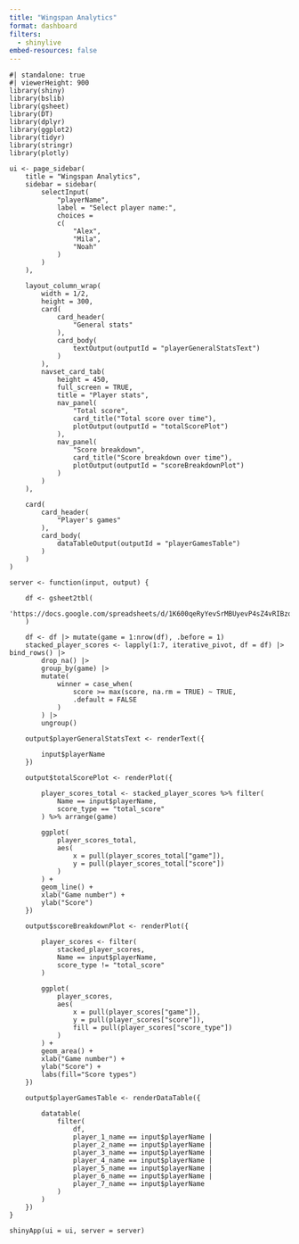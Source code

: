 ```yaml
--- 
title: "Wingspan Analytics"
format: dashboard
filters:
  - shinylive
embed-resources: false
---
```


```shinylive-r
#| standalone: true
#| viewerHeight: 900
library(shiny)
library(bslib)
library(gsheet)
library(DT)
library(dplyr)
library(ggplot2)
library(tidyr)
library(stringr)
library(plotly)

ui <- page_sidebar(
    title = "Wingspan Analytics",
    sidebar = sidebar(
        selectInput(
            "playerName",
            label = "Select player name:",
            choices =
            c(
                "Alex",
                "Mila",
                "Noah"
            )
        )
    ),

    layout_column_wrap(
        width = 1/2,
        height = 300,
        card(
            card_header(
                "General stats"
            ),
            card_body(
                textOutput(outputId = "playerGeneralStatsText")
            )
        ),
        navset_card_tab(
            height = 450,
            full_screen = TRUE,
            title = "Player stats",
            nav_panel(
                "Total score",
                card_title("Total score over time"),
                plotOutput(outputId = "totalScorePlot")
            ),
            nav_panel(
                "Score breakdown",
                card_title("Score breakdown over time"),
                plotOutput(outputId = "scoreBreakdownPlot")
            )
        )
    ),

    card(
        card_header(
            "Player's games"
        ),
        card_body(
            dataTableOutput(outputId = "playerGamesTable")
        )
    )
)

server <- function(input, output) {

    df <- gsheet2tbl(
        'https://docs.google.com/spreadsheets/d/1K600qeRyYevSrMBUyevP4sZ4vRIBzq4ggCl3cLjHAvc#gid=2096833443'
    )

    df <- df |> mutate(game = 1:nrow(df), .before = 1)
    stacked_player_scores <- lapply(1:7, iterative_pivot, df = df) |> bind_rows() |>
        drop_na() |>
        group_by(game) |>
        mutate(
            winner = case_when(
                score >= max(score, na.rm = TRUE) ~ TRUE,
                .default = FALSE
            )
        ) |>
        ungroup()

    output$playerGeneralStatsText <- renderText({

        input$playerName
    })
    
    output$totalScorePlot <- renderPlot({

        player_scores_total <- stacked_player_scores %>% filter(
            Name == input$playerName,
            score_type == "total_score"
        ) %>% arrange(game)
        
        ggplot(
            player_scores_total,
            aes(
                x = pull(player_scores_total["game"]),
                y = pull(player_scores_total["score"])
            )
        ) +
        geom_line() +
        xlab("Game number") +
        ylab("Score")
    })

    output$scoreBreakdownPlot <- renderPlot({

        player_scores <- filter(
            stacked_player_scores,
            Name == input$playerName,
            score_type != "total_score"
        )
        
        ggplot(
            player_scores,
            aes(
                x = pull(player_scores["game"]),
                y = pull(player_scores["score"]),
                fill = pull(player_scores["score_type"])
            )
        ) + 
        geom_area() +
        xlab("Game number") +
        ylab("Score") +
        labs(fill="Score types")
    })

    output$playerGamesTable <- renderDataTable({
        
        datatable(
            filter(
                df,
                player_1_name == input$playerName | 
                player_2_name == input$playerName |
                player_3_name == input$playerName |
                player_4_name == input$playerName |
                player_5_name == input$playerName |
                player_6_name == input$playerName |
                player_7_name == input$playerName
            )
        )
    }) 
}

shinyApp(ui = ui, server = server)
```
